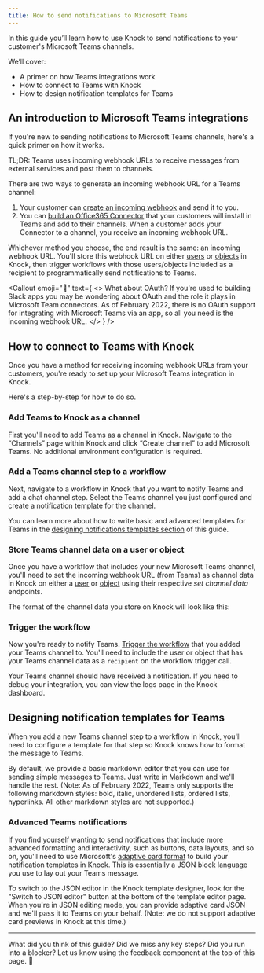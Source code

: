 ```yaml
---
title: How to send notifications to Microsoft Teams
---
```



In this guide you’ll learn how to use Knock to send notifications to your customer's Microsoft Teams channels.

We’ll cover:

- A primer on how Teams integrations work
- How to connect to Teams with Knock
- How to design notification templates for Teams

## An introduction to Microsoft Teams integrations

If you're new to sending notifications to Microsoft Teams channels, here's a quick primer on how it works.

TL;DR: Teams uses incoming webhook URLs to receive messages from external services and post them to channels.

There are two ways to generate an incoming webhook URL for a Teams channel:

1. Your customer can [create an incoming webhook](https://docs.microsoft.com/en-us/microsoftteams/platform/webhooks-and-connectors/how-to/add-incoming-webhook) and send it to you.
2. You can [build an Office365 Connector](https://docs.microsoft.com/en-us/microsoftteams/platform/webhooks-and-connectors/how-to/connectors-creating) that your customers will install in Teams and add to their channels. When a customer adds your Connector to a channel, you receive an incoming webhook URL.

Whichever method you choose, the end result is the same: an incoming webhook URL. You'll store this webhook URL on either [users](/reference#users) or [objects](/reference#objects) in Knock, then trigger workflows with those users/objects included as a recipient to programmatically send notifications to Teams.

<Callout
  emoji="🌠"
  text={
    <>
      <span className="font-bold">What about OAuth?</span> If you're used to
      building Slack apps you may be wondering about OAuth and the role it plays
      in Microsoft Team connectors. As of February 2022, there is no OAuth
      support for integrating with Microsoft Teams via an app, so all you need
      is the incoming webhook URL.
    </>
  }
/>

## How to connect to Teams with Knock

Once you have a method for receiving incoming webhook URLs from your customers, you're ready to set up your Microsoft Teams integration in Knock.

Here's a step-by-step for how to do so.

### Add Teams to Knock as a channel

First you'll need to add Teams as a channel in Knock. Navigate to the “Channels” page within Knock and click “Create channel” to add Microsoft Teams. No additional environment configuration is required.

### Add a Teams channel step to a workflow

Next, navigate to a workflow in Knock that you want to notify Teams and add a chat channel step. Select the Teams channel you just configured and create a notification template for the channel.

You can learn more about how to write basic and advanced templates for Teams in the [designing notifications templates section](/microsoft-teams#designing-notification-templates-for-teams) of this guide.

### Store Teams channel data on a user or object

Once you have a workflow that includes your new Microsoft Teams channel, you'll need to set the incoming webhook URL (from Teams) as channel data in Knock on either a [user](/reference#set-user-channel-data) or [object](/reference#set-object-channel-data) using their respective _set channel data_ endpoints.

The format of the channel data you store on Knock will look like this:

<MultiLangCodeBlock
  snippet="objects.setChannelData.msTeams"
  title="Storing Teams webhook on an object"
/>

### Trigger the workflow

Now you're ready to notify Teams. [Trigger the workflow](/send-notifications/triggering-workflows) that you added your Teams channel to. You'll need to include the user or object that has your Teams channel data as a `recipient` on the workflow trigger call.

<MultiLangCodeBlock
  snippet="workflows.trigger-with-object-as-recipient"
  title="Trigger a workflow with an object recipient"
/>

Your Teams channel should have received a notification. If you need to debug your integration, you can view the logs page in the Knock dashboard.

## Designing notification templates for Teams

When you add a new Teams channel step to a workflow in Knock, you'll need to configure a template for that step so Knock knows how to format the message to Teams.

By default, we provide a basic markdown editor that you can use for sending simple messages to Teams. Just write in Markdown and we'll handle the rest. (Note: As of February 2022, Teams only supports the following markdown styles: bold, italic, unordered lists, ordered lists, hyperlinks. All other markdown styles are not supported.)

### Advanced Teams notifications

If you find yourself wanting to send notifications that include more advanced formatting and interactivity, such as buttons, data layouts, and so on, you'll need to use Microsoft's [adaptive card format](https://docs.microsoft.com/en-us/microsoftteams/platform/task-modules-and-cards/cards/cards-reference#adaptive-card) to build your notification templates in Knock. This is essentially a JSON block language you use to lay out your Teams message.

To switch to the JSON editor in the Knock template designer, look for the "Switch to JSON editor" button at the bottom of the template editor page. When you're in JSON editing mode, you can provide adaptive card JSON and we'll pass it to Teams on your behalf. (Note: we do not support adaptive card previews in Knock at this time.)

---

What did you think of this guide? Did we miss any key steps? Did you run into a blocker? Let us know using the feedback component at the top of this page. 🙏
